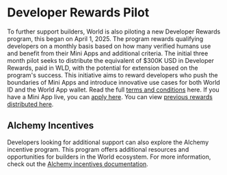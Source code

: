 # Developer Rewards Pilot

To further support builders, World is also piloting a new Developer Rewards program, this began on April 1, 2025.
The program rewards qualifying developers on a monthly basis based on how many verified humans use and benefit from their Mini Apps and additional criteria.
The initial three month pilot seeks to distribute the equivalent of $300K USD in Developer Rewards, paid in WLD, with the potential for extension based on the program's success.
This initiative aims to reward developers who push the boundaries of Mini Apps and introduce innovative use cases for both World ID and the World App wallet.
Read the full [terms and conditions](https://www.toolsforhumanity.com/legal/developer-rewards-terms-and-conditions) here. If you have a Mini App live, you can [apply here](https://docs.google.com/forms/d/e/1FAIpQLSfgjLhpcUlocct1KwXapL326CDUQ1zOCEudyF5WO4RAD-wn7A/viewform). You can view [previous rewards distributed here](https://www.miniapps.world/).

## Alchemy Incentives

Developers looking for additional support can also explore the Alchemy incentive program.
This program offers additional resources and opportunities for builders in the World ecosystem.
For more information, check out the [Alchemy incentives documentation](https://drive.google.com/file/d/1lq45hBTQPVMLSm5mPj1Fk9q_qVcK9nkj/view).
